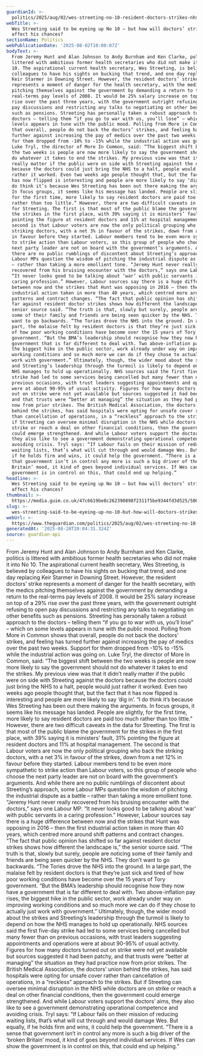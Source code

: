 ```yaml
---
guardianId: >-
  politics/2025/aug/02/wes-streeting-no-10-resident-doctors-strikes-nhs-keir-starmer
webTitle: >-
  Wes Streeting said to be eyeing up No 10 – but how will doctors’ strikes
  affect his chances?
sectionName: Politics
webPublicationDate: '2025-08-02T10:00:07Z'
bodyText: >-
  From Jeremy Hunt and Alan Johnson to Andy Burnham and Ken Clarke, politics is
  littered with ambitious former health secretaries who did not make it into No
  10. The aspirational current health secretary, Wes Streeting, is believed by
  colleagues to have his sights on bucking that trend, and one day replacing
  Keir Starmer in Downing Street. However, the resident doctors’ strike
  represents a moment of danger for the health secretary, with the medics
  pitching themselves against the government by demanding a return to the
  real-terms pay levels of 2008. It would be 25% salary increase on top of a 29%
  rise over the past three years, with the government outright refusing to open
  pay discussions and restricting any talks to negotiating on other benefits
  such as pensions. Streeting has personally taken a robust approach to the
  doctors – telling them “if you go to war with us, you’ll lose” – which on some
  levels appears in tune with the public mood. Polling from More in Common shows
  that overall, people do not back the doctors’ strikes, and feeling has turned
  further against increasing the pay of medics over the past two weeks. Support
  for them dropped from -10% to -15% while the industrial action was going on.
  Luke Tryl, the director of More In Common, said: “The biggest shift between
  the two weeks is people are now more likely to say the government should not
  do whatever it takes to end the strikes. My previous view was that it didn’t
  really matter if the public were on side with Streeting against the doctors
  because the doctors could just bring the NHS to a halt, people would just
  rather it worked. Even two weeks ago people thought that, but the fact that it
  has now flipped is interesting and people are more likely to say ‘dig in’. “I
  do think it’s because Wes Streeting has been out there making the arguments.
  In focus groups, it seems like his message has landed. People are slightly,
  for the first time, more likely to say resident doctors are paid too much
  rather than too little.” However, there are two difficult caveats in the data
  for Streeting. The first is that most of the public blame the government for
  the strikes in the first place, with 39% saying it is ministers’ fault, 31%
  pointing the figure at resident doctors and 11% at hospital management. The
  second is that Labour voters are now the only political grouping who back the
  striking doctors, with a net 3% in favour of the strikes, down from a net 12%
  in favour before they started. Labour members tend to be even more sympathetic
  to strike action than Labour voters, so this group of people who choose the
  next party leader are not on board with the government’s arguments. And while
  there are no public rumblings of discontent about Streeting’s approach, some
  Labour MPs question the wisdom of pitching the industrial dispute as a battle
  – rather than taking a more emollient tone. “Jeremy Hunt never really
  recovered from his bruising encounter with the doctors,” says one Labour MP.
  “It never looks good to be talking about ‘war’ with public servants in a
  caring profession.” However, Labour sources say there is a huge difference
  between now and the strikes that Hunt was opposing in 2016 – then the first
  industrial action taken in more than 40 years, which centred more around shift
  patterns and contract changes. “The fact that public opinion has shifted so
  far against resident doctor strikes shows how different the landscape is,” the
  senior source said. “The truth is that, slowly but surely, people are noticing
  some of their family and friends are being seen quicker by the NHS. They don’t
  want to go backwards. “The Tories drove the NHS into the ground. In a large
  part, the malaise felt by resident doctors is that they’re just sick and tired
  of how poor working conditions have become over the 15 years of Tory
  government. “But the BMA’s leadership should recognise how they now have a
  government that is far different to deal with. Two above-inflation pay rises,
  the biggest hike in the public sector, work already under way on improving
  working conditions and so much more we can do if they chose to actually just
  work with government.” Ultimately, though, the wider mood about the strikes
  and Streeting’s leadership through the turmoil is likely to depend on how the
  NHS manages to hold up operationally. NHS sources said the first five-day
  strike had led to some services being cancelled but many fewer than on
  previous occasions, with trust leaders suggesting appointments and operations
  were at about 90-95% of usual activity. Figures for how many doctors turned
  out on strike were not yet available but sources suggested it had been patchy,
  and that trusts were “better at managing” the situation as they had practice
  now from prior strikes. The British Medical Association, the doctors’ union
  behind the strikes, has said hospitals were opting for unsafe cover rather
  than cancellation of operations, in a “reckless” approach to the strikes. But
  if Streeting can oversee minimal disruption in the NHS while doctors are on
  strike or reach a deal on other financial conditions, then the government
  could emerge strengthened. And while Labour voters support the doctors’ aims,
  they also like to see a government demonstrating operational competence and
  avoiding crisis. Tryl says: “If Labour fails on their mission of reducing
  waiting lists, that’s what will cut through and would damage Wes. But equally,
  if he holds firm and wins, it could help the government. “There is a sense
  that government isn’t in control any more is such a big driver of the ‘broken
  Britain’ mood, it kind of goes beyond individual services. If Wes can show the
  government is in control on this, that could end up helping.”
headline: >-
  Wes Streeting said to be eyeing up No 10 – but how will doctors’ strikes
  affect his chances?
thumbnail: >-
  https://media.guim.co.uk/47c6619be8c262390898f2311f5be9344fd3d525/500_0_5000_4000/500.jpg
slug: >-
  wes-streeting-said-to-be-eyeing-up-no-10-but-how-will-doctors-strikes-affect-his-chances
webUrl: >-
  https://www.theguardian.com/politics/2025/aug/02/wes-streeting-no-10-resident-doctors-strikes-nhs-keir-starmer
generatedAt: '2025-08-28T20:04:31.324Z'
source: guardian-api
---
```

From Jeremy Hunt and Alan Johnson to Andy Burnham and Ken Clarke, politics is littered with ambitious former health secretaries who did not make it into No 10. The aspirational current health secretary, Wes Streeting, is believed by colleagues to have his sights on bucking that trend, and one day replacing Keir Starmer in Downing Street. However, the resident doctors’ strike represents a moment of danger for the health secretary, with the medics pitching themselves against the government by demanding a return to the real-terms pay levels of 2008. It would be 25% salary increase on top of a 29% rise over the past three years, with the government outright refusing to open pay discussions and restricting any talks to negotiating on other benefits such as pensions. Streeting has personally taken a robust approach to the doctors – telling them “if you go to war with us, you’ll lose” – which on some levels appears in tune with the public mood. Polling from More in Common shows that overall, people do not back the doctors’ strikes, and feeling has turned further against increasing the pay of medics over the past two weeks. Support for them dropped from -10% to -15% while the industrial action was going on. Luke Tryl, the director of More In Common, said: “The biggest shift between the two weeks is people are now more likely to say the government should not do whatever it takes to end the strikes. My previous view was that it didn’t really matter if the public were on side with Streeting against the doctors because the doctors could just bring the NHS to a halt, people would just rather it worked. Even two weeks ago people thought that, but the fact that it has now flipped is interesting and people are more likely to say ‘dig in’. “I do think it’s because Wes Streeting has been out there making the arguments. In focus groups, it seems like his message has landed. People are slightly, for the first time, more likely to say resident doctors are paid too much rather than too little.” However, there are two difficult caveats in the data for Streeting. The first is that most of the public blame the government for the strikes in the first place, with 39% saying it is ministers’ fault, 31% pointing the figure at resident doctors and 11% at hospital management. The second is that Labour voters are now the only political grouping who back the striking doctors, with a net 3% in favour of the strikes, down from a net 12% in favour before they started. Labour members tend to be even more sympathetic to strike action than Labour voters, so this group of people who choose the next party leader are not on board with the government’s arguments. And while there are no public rumblings of discontent about Streeting’s approach, some Labour MPs question the wisdom of pitching the industrial dispute as a battle – rather than taking a more emollient tone. “Jeremy Hunt never really recovered from his bruising encounter with the doctors,” says one Labour MP. “It never looks good to be talking about ‘war’ with public servants in a caring profession.” However, Labour sources say there is a huge difference between now and the strikes that Hunt was opposing in 2016 – then the first industrial action taken in more than 40 years, which centred more around shift patterns and contract changes. “The fact that public opinion has shifted so far against resident doctor strikes shows how different the landscape is,” the senior source said. “The truth is that, slowly but surely, people are noticing some of their family and friends are being seen quicker by the NHS. They don’t want to go backwards. “The Tories drove the NHS into the ground. In a large part, the malaise felt by resident doctors is that they’re just sick and tired of how poor working conditions have become over the 15 years of Tory government. “But the BMA’s leadership should recognise how they now have a government that is far different to deal with. Two above-inflation pay rises, the biggest hike in the public sector, work already under way on improving working conditions and so much more we can do if they chose to actually just work with government.” Ultimately, though, the wider mood about the strikes and Streeting’s leadership through the turmoil is likely to depend on how the NHS manages to hold up operationally. NHS sources said the first five-day strike had led to some services being cancelled but many fewer than on previous occasions, with trust leaders suggesting appointments and operations were at about 90-95% of usual activity. Figures for how many doctors turned out on strike were not yet available but sources suggested it had been patchy, and that trusts were “better at managing” the situation as they had practice now from prior strikes. The British Medical Association, the doctors’ union behind the strikes, has said hospitals were opting for unsafe cover rather than cancellation of operations, in a “reckless” approach to the strikes. But if Streeting can oversee minimal disruption in the NHS while doctors are on strike or reach a deal on other financial conditions, then the government could emerge strengthened. And while Labour voters support the doctors’ aims, they also like to see a government demonstrating operational competence and avoiding crisis. Tryl says: “If Labour fails on their mission of reducing waiting lists, that’s what will cut through and would damage Wes. But equally, if he holds firm and wins, it could help the government. “There is a sense that government isn’t in control any more is such a big driver of the ‘broken Britain’ mood, it kind of goes beyond individual services. If Wes can show the government is in control on this, that could end up helping.”
